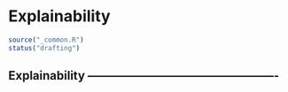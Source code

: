 # Explainability {#production-explainability}

```r
source("_common.R")
status("drafting")
```

## Explainability -------------------------------------------------

<!-- 

* LIME paper on ArXiV: https://arxiv.org/abs/1602.04938. Ribeiro et al (2016) "Why Should I Trust You?": Explaining the Predictions of Any Classifier.


* LIME pacakge documentation on CRAN https://cran.r-project.org/web/packages/lime/index.html  

* Understanding LIME tutorial -  T Pedersen and M Benesty 

https://cran.r-project.org/web/packages/lime/vignettes/Understanding_lime.html 

* Reference: Interpretable Machine Learning: A Guide for Making Black Box Models Explainable by Christoph Molnar 
-->
